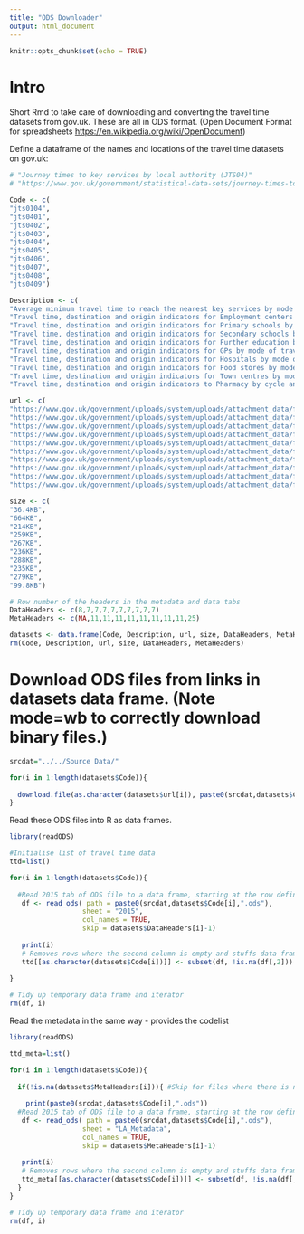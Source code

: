 ```yaml
---
title: "ODS Downloader"
output: html_document
---
```


```r
knitr::opts_chunk$set(echo = TRUE)
```

# Intro

Short Rmd to take care of downloading and converting the travel time datasets from gov.uk. These are all in ODS format. (Open Document Format for spreadsheets <https://en.wikipedia.org/wiki/OpenDocument>) 


Define a dataframe of the names and locations of the travel time datasets on gov.uk:
```r
# "Journey times to key services by local authority (JTS04)"
# "https://www.gov.uk/government/statistical-data-sets/journey-times-to-key-services-by-local-authority-jts04"

Code <- c(
"jts0104",
"jts0401",
"jts0402",
"jts0403",
"jts0404",
"jts0405",
"jts0406",
"jts0407",
"jts0408",
"jts0409")

Description <- c(
"Average minimum travel time to reach the nearest key services by mode of travel, local authority: England",
"Travel time, destination and origin indicators for Employment centers by mode of travel and local authority, England",
"Travel time, destination and origin indicators for Primary schools by mode of travel and local authority, England",
"Travel time, destination and origin indicators for Secondary schools by mode of travel and local authority, England",
"Travel time, destination and origin indicators for Further education by mode of travel and local authority, England",
"Travel time, destination and origin indicators for GPs by mode of travel and local authority, England",
"Travel time, destination and origin indicators for Hospitals by mode of travel and local authority, England",
"Travel time, destination and origin indicators for Food stores by mode of travel and local authority, England",
"Travel time, destination and origin indicators for Town centres by mode of travel and local authority, England",
"Travel time, destination and origin indicators to Pharmacy by cycle and car, local authority, England")

url <- c(
"https://www.gov.uk/government/uploads/system/uploads/attachment_data/file/627322/jts0104.ods",
"https://www.gov.uk/government/uploads/system/uploads/attachment_data/file/640763/jts0401.ods",
"https://www.gov.uk/government/uploads/system/uploads/attachment_data/file/627353/jts0402.ods",
"https://www.gov.uk/government/uploads/system/uploads/attachment_data/file/627354/jts0403.ods",
"https://www.gov.uk/government/uploads/system/uploads/attachment_data/file/627355/jts0404.ods",
"https://www.gov.uk/government/uploads/system/uploads/attachment_data/file/627356/jts0405.ods",
"https://www.gov.uk/government/uploads/system/uploads/attachment_data/file/627347/jts0406.ods",
"https://www.gov.uk/government/uploads/system/uploads/attachment_data/file/627349/jts0407.ods",
"https://www.gov.uk/government/uploads/system/uploads/attachment_data/file/627350/jts0408.ods",
"https://www.gov.uk/government/uploads/system/uploads/attachment_data/file/659933/jts0409.ods")

size <- c(
"36.4KB",
"664KB",
"214KB",
"259KB",
"267KB",
"236KB",
"288KB",
"235KB",
"279KB",
"99.8KB")

# Row number of the headers in the metadata and data tabs
DataHeaders <- c(8,7,7,7,7,7,7,7,7,7)
MetaHeaders <- c(NA,11,11,11,11,11,11,11,11,25)

datasets <- data.frame(Code, Description, url, size, DataHeaders, MetaHeaders)
rm(Code, Description, url, size, DataHeaders, MetaHeaders)
```


# Download ODS files from links in datasets data frame. (Note mode=wb to correctly download binary files.)
```r


srcdat="../../Source Data/"

for(i in 1:length(datasets$Code)){
  
  download.file(as.character(datasets$url[i]), paste0(srcdat,datasets$Code[i],".ods"), mode="wb")
}

```


Read these ODS files into R as data frames.
```r
library(readODS)

#Initialise list of travel time data
ttd=list()

for(i in 1:length(datasets$Code)){
  
  #Read 2015 tab of ODS file to a data frame, starting at the row defined by DataHeaders
   df <- read_ods( path = paste0(srcdat,datasets$Code[i],".ods"), 
                  sheet = "2015", 
                  col_names = TRUE,
                  skip = datasets$DataHeaders[i]-1)
   
   print(i)
   # Removes rows where the second column is empty and stuffs data frame into named list (Named using code)
   ttd[[as.character(datasets$Code[i])]] <- subset(df, !is.na(df[,2]))
                        
}

# Tidy up temporary data frame and iterator
rm(df, i)
```

Read the metadata in the same way - provides the codelist
```r
library(readODS)

ttd_meta=list()

for(i in 1:length(datasets$Code)){
  
  if(!is.na(datasets$MetaHeaders[i])){ #Skip for files where there is no metadata sheet (as defined in MetaHeaders)
    
    print(paste0(srcdat,datasets$Code[i],".ods"))
  #Read 2015 tab of ODS file to a data frame, starting at the row defined by DataHeaders
   df <- read_ods( path = paste0(srcdat,datasets$Code[i],".ods"), 
                  sheet = "LA_Metadata", 
                  col_names = TRUE,
                  skip = datasets$MetaHeaders[i]-1)
   
   print(i)
   # Removes rows where the second column is empty and stuffs data frame into named list (Named using code)
   ttd_meta[[as.character(datasets$Code[i])]] <- subset(df, !is.na(df[,2]))
  }                   
}

# Tidy up temporary data frame and iterator
rm(df, i)
```